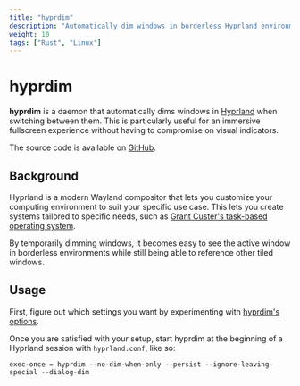 ```yaml
---
title: "hyprdim"
description: "Automatically dim windows in borderless Hyprland environments."
weight: 10
tags: ["Rust", "Linux"]
---
```


# hyprdim

**hyprdim** is a daemon that automatically dims windows in [Hyprland](https://github.com/hyprwm/Hyprland) when switching between them. This is particularly useful for an immersive fullscreen experience without having to compromise on visual indicators.

The source code is available on [GitHub](https://github.com/donovanglover/hyprdim).

## Background

Hyprland is a modern Wayland compositor that lets you customize your computing environment to suit your specific use case. This lets you create systems tailored to specific needs, such as [Grant Custer's task-based operating system](https://writing.grantcuster.com/posts/2023-08-07-a-task-based-operating-system-a-sketch-built-with-linux-nixos-hyprland-node-react/).

By temporarily dimming windows, it becomes easy to see the active window in borderless environments while still being able to reference other tiled windows.

## Usage

First, figure out which settings you want by experimenting with [hyprdim's options](https://github.com/donovanglover/hyprdim#usage).

Once you are satisfied with your setup, start hyprdim at the beginning of a Hyprland session with `hyprland.conf`, like so:

```fish
exec-once = hyprdim --no-dim-when-only --persist --ignore-leaving-special --dialog-dim
```
